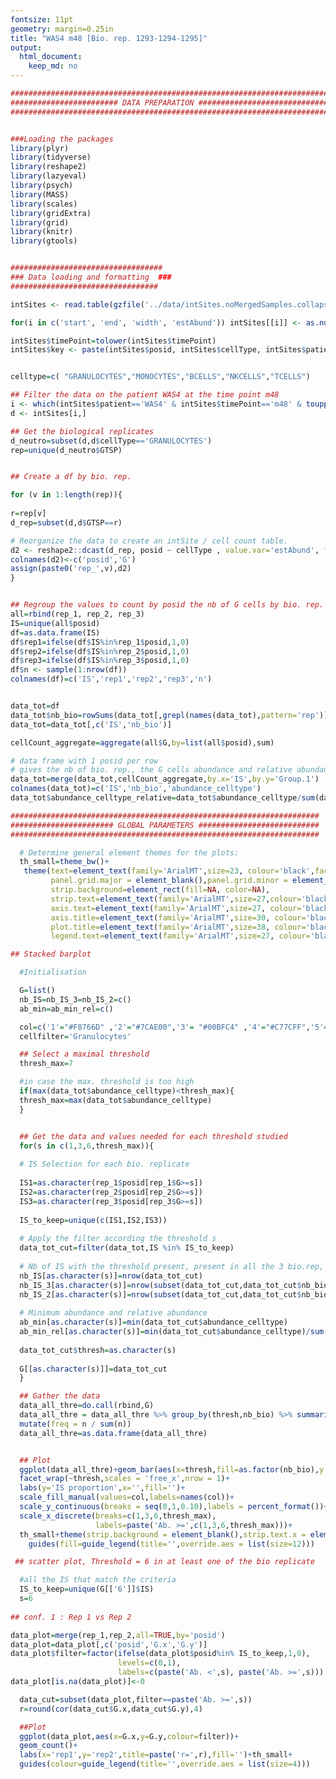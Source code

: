 ```yaml
---
fontsize: 11pt
geometry: margin=0.25in
title: "WAS4 m48 [Bio. rep. 1293-1294-1295]"
output:
  html_document:
    keep_md: no
---
```



```r

########################################################################
######################## DATA PREPARATION ##############################
########################################################################


###Loading the packages
library(plyr)
library(tidyverse)
library(reshape2)
library(lazyeval)
library(psych)
library(MASS)
library(scales)
library(gridExtra)
library(grid)
library(knitr)
library(gtools)


##################################
### Data loading and formatting  ###
#################################

intSites <- read.table(gzfile('../data/intSites.noMergedSamples.collapsed.csv.gz'), sep = ',', header = TRUE)

for(i in c('start', 'end', 'width', 'estAbund')) intSites[[i]] <- as.numeric(intSites[[i]]) 

intSites$timePoint=tolower(intSites$timePoint)
intSites$key <- paste(intSites$posid, intSites$cellType, intSites$patient, intSites$timePoint)


celltype=c( "GRANULOCYTES","MONOCYTES","BCELLS","NKCELLS","TCELLS")

## Filter the data on the patient WAS4 at the time point m48
i <- which(intSites$patient=='WAS4' & intSites$timePoint=='m48' & toupper(intSites$cellType) %in% celltype)
d <- intSites[i,]

## Get the biological replicates 
d_neutro=subset(d,d$cellType=='GRANULOCYTES')
rep=unique(d_neutro$GTSP)


## Create a df by bio. rep.

for (v in 1:length(rep)){
  
r=rep[v]
d_rep=subset(d,d$GTSP==r)

# Reorganize the data to create an intSite / cell count table.
d2 <- reshape2::dcast(d_rep, posid ~ cellType , value.var='estAbund', fun.aggregate=function(x){sum(x)}, fill=0)  
colnames(d2)<-c('posid','G')
assign(paste0('rep_',v),d2)  
}


## Regroup the values to count by posid the nb of G cells by bio. rep.
all=rbind(rep_1, rep_2, rep_3)
IS=unique(all$posid)
df=as.data.frame(IS)
df$rep1=ifelse(df$IS%in%rep_1$posid,1,0)
df$rep2=ifelse(df$IS%in%rep_2$posid,1,0)
df$rep3=ifelse(df$IS%in%rep_3$posid,1,0)
df$n <- sample(1:nrow(df))
colnames(df)=c('IS','rep1','rep2','rep3','n')


data_tot=df
data_tot$nb_bio=rowSums(data_tot[,grepl(names(data_tot),pattern='rep')])
data_tot=data_tot[,c('IS','nb_bio')]

cellCount_aggregate=aggregate(all$G,by=list(all$posid),sum)

# data frame with 1 posid per row
# gives the nb of bio. rep., the G cells abundance and relative abundance 
data_tot=merge(data_tot,cellCount_aggregate,by.x='IS',by.y='Group.1')
colnames(data_tot)=c('IS','nb_bio','abundance_celltype')
data_tot$abundance_celltype_relative=data_tot$abundance_celltype/sum(data_tot$abundance_celltype)

```


```r

##################################################################### 
####################### GLOBAL PARAMETERS ###########################
##################################################################### 

  # Determine general element themes for the plots:
  th_small=theme_bw()+
   theme(text=element_text(family='ArialMT',size=23, colour='black',face='bold'),
         panel.grid.major = element_blank(),panel.grid.minor = element_blank(),
         strip.background=element_rect(fill=NA, color=NA),
         strip.text=element_text(family='ArialMT',size=27,colour='black',face='bold'),
         axis.text=element_text(family='ArialMT',size=27, colour='black',face='bold'),
         axis.title=element_text(family='ArialMT',size=30, colour='black',face='bold'),
         plot.title=element_text(family='ArialMT',size=38, colour='black',face='bold'),
         legend.text=element_text(family='ArialMT',size=27, colour='black',face='bold'))

```


```r

## Stacked barplot

  #Initialisation

  G=list()
  nb_IS=nb_IS_3=nb_IS_2=c()
  ab_min=ab_min_rel=c()

  col=c('1'="#F8766D" ,'2'="#7CAE00",'3'= "#00BFC4" ,'4'="#C77CFF",'5'= "#D39200")
  cellfilter='Granulocytes'

  ## Select a maximal threshold
  thresh_max=7

  #in case the max. threshold is too high
  if(max(data_tot$abundance_celltype)<thresh_max){
  thresh_max=max(data_tot$abundance_celltype)
  }


  ## Get the data and values needed for each threshold studied 
  for(s in c(1,3,6,thresh_max)){
  
  # IS Selection for each bio. replicate
  
  IS1=as.character(rep_1$posid[rep_1$G>=s])
  IS2=as.character(rep_2$posid[rep_2$G>=s])
  IS3=as.character(rep_3$posid[rep_3$G>=s])
  
  IS_to_keep=unique(c(IS1,IS2,IS3))
  
  # Apply the filter according the threshold s
  data_tot_cut=filter(data_tot,IS %in% IS_to_keep)
  
  # Nb of IS with the threshold present, present in all the 3 bio.rep, present in 2 bio. rep.
  nb_IS[as.character(s)]=nrow(data_tot_cut)
  nb_IS_3[as.character(s)]=nrow(subset(data_tot_cut,data_tot_cut$nb_bio==3))
  nb_IS_2[as.character(s)]=nrow(subset(data_tot_cut,data_tot_cut$nb_bio==2))
  
  # Minimum abundance and relative abundance
  ab_min[as.character(s)]=min(data_tot_cut$abundance_celltype)
  ab_min_rel[as.character(s)]=min(data_tot_cut$abundance_celltype)/sum(data_tot$abundance_celltype)
  
  data_tot_cut$thresh=as.character(s)
 
  G[[as.character(s)]]=data_tot_cut
  }

  ## Gather the data
  data_all_thre=do.call(rbind,G)
  data_all_thre = data_all_thre %>% group_by(thresh,nb_bio) %>% summarise (n = n()) %>%
  mutate(freq = n / sum(n))
  data_all_thre=as.data.frame(data_all_thre)


  ## Plot
  ggplot(data_all_thre)+geom_bar(aes(x=thresh,fill=as.factor(nb_bio),y = freq),stat='identity')+
  facet_wrap(~thresh,scales = 'free_x',nrow = 1)+
  labs(y='IS proportion',x='',fill='')+
  scale_fill_manual(values=col,labels=names(col))+
  scale_y_continuous(breaks = seq(0,1,0.10),labels = percent_format())+
  scale_x_discrete(breaks=c(1,3,6,thresh_max),
                   labels=paste('Ab. >=',c(1,3,6,thresh_max)))+
  th_small+theme(strip.background = element_blank(),strip.text.x = element_blank())+
    guides(fill=guide_legend(title='',override.aes = list(size=12)))


```



```r

 ## scatter plot, Threshold = 6 in at least one of the bio replicate

  #all the IS that match the criteria
  IS_to_keep=unique(G[['6']]$IS)
  s=6
  
## conf. 1 : Rep 1 vs Rep 2

data_plot=merge(rep_1,rep_2,all=TRUE,by='posid')
data_plot=data_plot[,c('posid','G.x','G.y')]
data_plot$filter=factor(ifelse(data_plot$posid%in% IS_to_keep,1,0),
                        levels=c(0,1),
                        labels=c(paste('Ab. <',s), paste('Ab. >=',s)))
data_plot[is.na(data_plot)]<-0

  data_cut=subset(data_plot,filter==paste('Ab. >=',s))
  r=round(cor(data_cut$G.x,data_cut$G.y),4)

  ##Plot
  ggplot(data_plot,aes(x=G.x,y=G.y,colour=filter))+
  geom_count()+
  labs(x='rep1',y='rep2',title=paste('r=',r),fill='')+th_small+
  guides(colour=guide_legend(title='',override.aes = list(size=4)))


```

